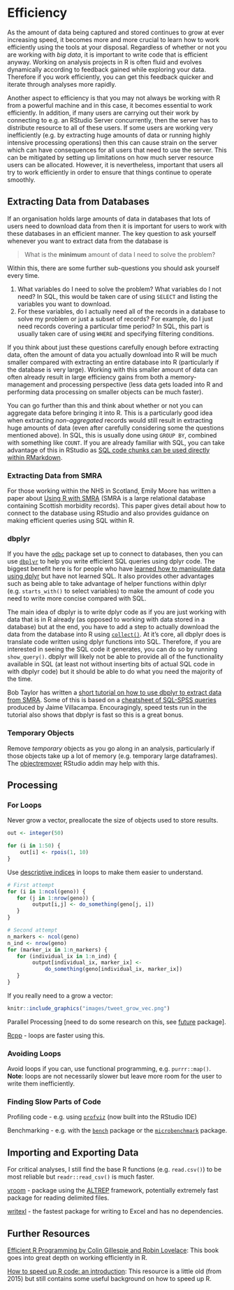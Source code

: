 # Efficiency
As the amount of data being captured and stored continues to grow at ever increasing speed, it becomes more and more crucial to learn how to work efficiently using the tools at your disposal. Regardless of whether or not you are working with *big data*, it is important to write code that is efficient anyway. Working on analysis projects in R is often fluid and evolves dynamically according to feedback gained while exploring your data. Therefore if you work efficiently, you can get this feedback quicker and iterate through analyses more rapidly.  
  
Another aspect to efficiency is that you may not always be working with R from a powerful machine and in this case, it becomes essential to work efficiently. In addition, if many users are carrying out their work by connecting to e.g. an RStudio Server concurrently, then the server has to distribute resource to all of these users. If some users are working very inefficiently (e.g. by extracting huge amounts of data or running highly intensive processing operations) then this can cause strain on the server which can have consequences for all users that need to use the server. This can be mitigated by setting up limitations on how much server resource users can be allocated. However, it is nevertheless, important that users all try to work efficiently in order to ensure that things continue to operate smoothly.


## Extracting Data from Databases
If an organisation holds large amounts of data in databases that lots of users need to download data from then it is important for users to work with these databases in an efficient manner. The key question to ask yourself whenever you want to extract data from the database is

> What is the **minimum** amount of data I need to solve the problem?

Within this, there are some further sub-questions you should ask yourself every time.

1. What variables do I need to solve the problem? What variables do I not need? In SQL, this would be taken care of using `SELECT` and listing the variables you want to download.
2. For these variables, do I actually need all of the records in a database to solve my problem or just a subset of records? For example, do I just need records covering a particular time period? In SQL, this part is usually taken care of using `WHERE` and specifying filtering conditions.

If you think about just these questions carefully enough before extracting data, often the amount of data you actually download into R will be much smaller compared with extracting an entire database into R (particularly if the database is very large). Working with this smaller amount of data can often already result in large efficiency gains from both a memory-management and processing perspective (less data gets loaded into R and performing data processing on smaller objects can be much faster).  
  
You can go further than this and think about whether or not you can aggregate data before bringing it into R. This is a particularly good idea when extracting *non-aggregated* records would still result in extracting huge amounts of data (even after carefully considering some the questions mentioned above). In SQL, this is usually done using `GROUP BY`, combined with something like `COUNT`. If you are already familiar with SQL, you can take advantage of this in RStudio as [SQL code chunks can be used directly within RMarkdown](https://irene.rbind.io/post/using-sql-in-rstudio).

### Extracting Data from SMRA

For those working within the NHS in Scotland, Emily Moore has written a paper about [Using R with SMRA](https://github.com/Health-SocialCare-Scotland/R-Resources/blob/master/using%20SMRA%20with%20R.md) (SMRA is a large relational database containing Scottish morbidity records). This paper gives detail about how to connect to the database using RStudio and also provides guidance on making efficient queries using SQL within R.

### dbplyr

If you have the [`odbc`](https://db.rstudio.com/odbc) package set up to connect to databases, then you can use [`dbplyr`](https://db.rstudio.com/dplyr) to help you write efficient SQL queries using dplyr code. The biggest benefit here is for people who have [learned how to manipulate data using dplyr](tidyverse.html#data-manipulation-with-dplyr) but have not learned SQL. It also provides other advantages such as being able to take advantage of helper functions within dplyr (e.g. `starts_with()` to select variables) to make the amount of code you need to write more concise compared with SQL.  
  
The main idea of dbplyr is to write dplyr code as if you are just working with data that is in R already (as opposed to working with data stored in a database) but at the end, you have to add a step to actually download the data from the database into R using [`collect()`](https://dplyr.tidyverse.org/reference/compute.html). At it's core, all dbplyr does is translate code written using dplyr functions into SQL. Therefore, if you are interested in seeing the SQL code it generates, you can do so by running `show_query()`. dbplyr will likely not be able to provide all of the functionality available in SQL (at least not without inserting bits of actual SQL code in with dbplyr code) but it should be able to do what you need the majority of the time.
  
Bob Taylor has written a [short tutorial on how to use dbplyr to extract data from SMRA](dbplyr_tutorial.html). Some of this is based on a [cheatsheet of SQL-SPSS queries](https://github.com/Health-SocialCare-Scotland/SPSS-Resources/blob/master/Useful%20SQL-ISD.sps) produced by Jaime Villacampa. Encouragingly, speed tests run in the tutorial also shows that dbplyr is fast so this is a great bonus.


### Temporary Objects
Remove *temporary* objects as you go along in an analysis, particularly if those objects take up a lot of memory (e.g. temporary large dataframes). The [objectremover](https://cran.r-project.org/web/packages/objectremover/index.html) RStudio addin may help with this.


## Processing

### For Loops
Never grow a vector, preallocate the size of objects used to store results.
```r
out <- integer(50)

for (i in 1:50) {
    out[i] <- rpois(1, 10)
}
```

Use [descriptive indices](https://onunicornsandgenes.blog/2018/12/01/using-r-the-best-thing-ive-changed-about-my-code-in-years/) in loops to make them easier to understand.
```r
# First attempt
for (i in 1:ncol(geno)) {
   for (j in 1:nrow(geno)) {
        output[i,j] <- do_something(geno[j, i])
   }
}

# Second attempt
n_markers <- ncol(geno)
n_ind <- nrow(geno)
for (marker_ix in 1:n_markers) {
   for (individual_ix in 1:n_ind) {
        output[individual_ix, marker_ix] <-
            do_something(geno[individual_ix, marker_ix])
   }
}
```

If you really need to a grow a vector:

```r
knitr::include_graphics("images/tweet_grow_vec.png")
```


Parallel Processing [need to do some research on this, see [future](https://cran.r-project.org/web/packages/future/index.html) package].

[Rcpp](http://adv-r.had.co.nz/Rcpp.html) - loops are faster using this.


### Avoiding Loops
Avoid loops if you can, use functional programming, e.g. `purrr::map()`. **Note**: loops are not necessarily slower but leave more room for the user to write them inefficiently.


### Finding Slow Parts of Code
Profiling code - e.g. using [`profviz`](https://rstudio.github.io/profvis) (now built into the RStudio IDE)

Benchmarking - e.g. with the [`bench`](http://bench.r-lib.org) package or the [`microbenchmark`](https://cran.r-project.org/web/packages/microbenchmark/index.html) package.


## Importing and Exporting Data
For critical analyses, I still find the base R functions (e.g. `read.csv()`) to be most reliable but `readr::read_csv()` is much faster.

[vroom](https://github.com/jimhester/vroom) - package using the [ALTREP](https://svn.r-project.org/R/branches/ALTREP/ALTREP.html) framework, potentially extremely fast package for reading delimited files.

[writexl](https://cran.r-project.org/web/packages/writexl/index.html) - the fastest package for writing to Excel and has no dependencies.


## Further Resources
[Efficient R Programming by Colin Gillespie and Robin Lovelace](https://csgillespie.github.io/efficientR): This book goes into great depth on working efficiently in R.

[How to speed up R code:  an introduction](https://arxiv.org/pdf/1503.00855v1.pdf): This resource is a little old (from 2015) but still contains some useful background on how to speed up R.
